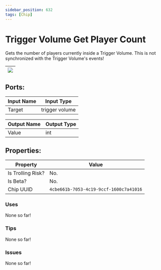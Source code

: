 ```yaml
---
sidebar_position: 632
tags: [Chip]
---
```


# Trigger Volume Get Player Count


Gets the number of players currently inside a Trigger Volume. This is not synchronized with the Trigger Volume's events!

| ![](https://images-ext-2.discordapp.net/external/MPmIaQzlEPmgGWlgi-WxBBXt0Bjv_zWPkg1y1f_sy3s/https/www.recroomcircuits.com/image/circuit/absolute-value?width=206&height=108) |
|-----|

## Ports:

| Input Name | Input Type |
|-----------|-----------|
| Target | trigger volume |

| Output Name | Output Type |
|-----------|-----------|
| Value | int |

## Properties:

| Property  | Value |
|-------------------|-----------|
| Is Trolling Risk? | No. |
| Is Beta? | No. |
| Chip UUID | `4cbe661b-7053-4c19-9ccf-1600c7a41016` |

### Uses

None so far!

### Tips

None so far!

### Issues

None so far!